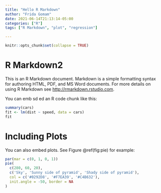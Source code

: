 ```yaml
---
title: "Hello R Markdown"
author: "Frida Gomam"
date: 2021-06-14T21:13:14-05:00
categories: ["R"]
tags: ["R Markdown", "plot", "regression"]

---
```




```r
knitr::opts_chunk$set(collapse = TRUE)
```

# R Markdown2

This is an R Markdown document. Markdown is a simple formatting syntax for authoring HTML, PDF, and MS Word documents. For more details on using R Markdown see <http://rmarkdown.rstudio.com>.

You can emb   sd ed an R code chunk like this:

```r
summary(cars)
fit <- lm(dist ~ speed, data = cars)
fit
```

# Including Plots



You can also embed plots. See Figure \@ref(fig:pie) for example:

```r
par(mar = c(0, 1, 0, 1))
pie(
  c(280, 60, 20),
  c('Sky', 'Sunny side of pyramid', 'Shady side of pyramid'),
  col = c('#0292D8', '#F7EA39', '#C4B632'),
  init.angle = -50, border = NA
)
```
